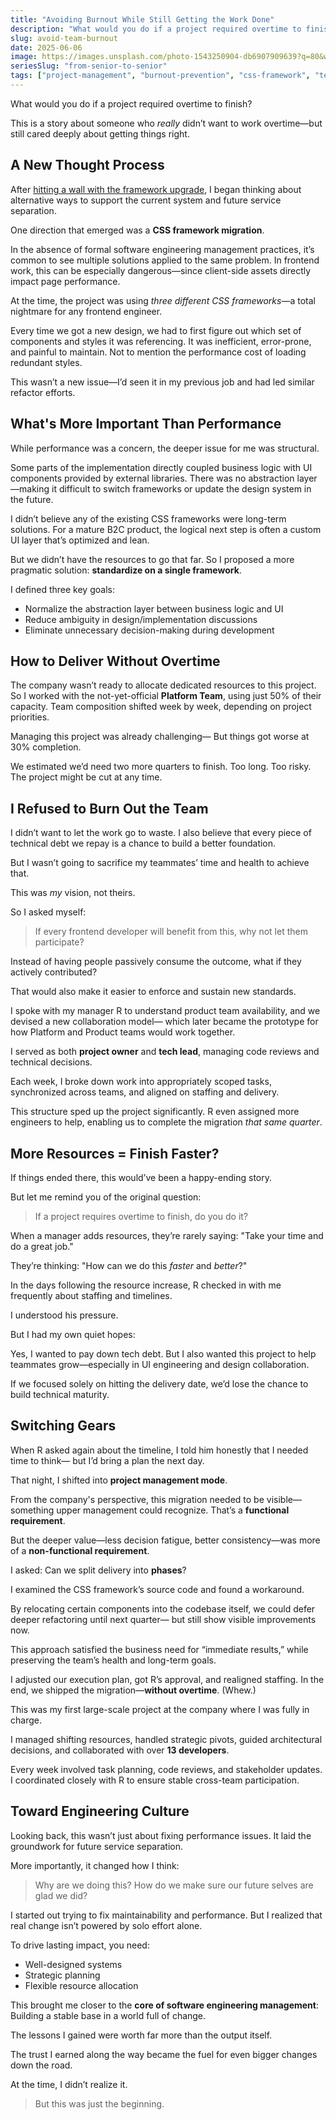 ```yaml
---
title: "Avoiding Burnout While Still Getting the Work Done"
description: "What would you do if a project required overtime to finish?"
slug: avoid-team-burnout
date: 2025-06-06
image: https://images.unsplash.com/photo-1543250904-db6907909639?q=80&w=2070&auto=format&fit=crop&ixlib=rb-4.1.0&ixid=M3wxMjA3fDB8MHxwaG90by1wYWdlfHx8fGVufDB8fHx8fA%3D%3D
seriesSlug: "from-senior-to-senior"
tags: ["project-management", "burnout-prevention", "css-framework", "team-collaboration", "leadership", "resource-management"]
---
```




What would you do if a project required overtime to finish?

This is a story about someone who *really* didn’t want to work overtime—but still cared deeply about getting things right.


## A New Thought Process

After [hitting a wall with the framework upgrade](/en/posts/turn-frustration-into-team-alignment), I began thinking about alternative ways to support the current system and future service separation.

One direction that emerged was a **CSS framework migration**.

In the absence of formal software engineering management practices, it’s common to see multiple solutions applied to the same problem. In frontend work, this can be especially dangerous—since client-side assets directly impact page performance.


At the time, the project was using *three different CSS frameworks*—a total nightmare for any frontend engineer.

Every time we got a new design, we had to first figure out which set of components and styles it was referencing.
It was inefficient, error-prone, and painful to maintain.
Not to mention the performance cost of loading redundant styles.

This wasn’t a new issue—I’d seen it in my previous job and had led similar refactor efforts.



## What's More Important Than Performance

While performance was a concern, the deeper issue for me was structural.

Some parts of the implementation directly coupled business logic with UI components provided by external libraries.
There was no abstraction layer—making it difficult to switch frameworks or update the design system in the future.

I didn’t believe any of the existing CSS frameworks were long-term solutions.
For a mature B2C product, the logical next step is often a custom UI layer that’s optimized and lean.

But we didn’t have the resources to go that far.
So I proposed a more pragmatic solution: **standardize on a single framework**.

I defined three key goals:

* Normalize the abstraction layer between business logic and UI
* Reduce ambiguity in design/implementation discussions
* Eliminate unnecessary decision-making during development



## How to Deliver Without Overtime

The company wasn’t ready to allocate dedicated resources to this project.
So I worked with the not-yet-official **Platform Team**, using just 50% of their capacity.
Team composition shifted week by week, depending on project priorities.

Managing this project was already challenging—
But things got worse at 30% completion.

We estimated we’d need two more quarters to finish.
Too long.
Too risky.
The project might be cut at any time.



## I Refused to Burn Out the Team

I didn’t want to let the work go to waste.
I also believe that every piece of technical debt we repay is a chance to build a better foundation.

But I wasn’t going to sacrifice my teammates’ time and health to achieve that.

This was *my* vision, not theirs.

So I asked myself:

> If every frontend developer will benefit from this,
> why not let them participate?

Instead of having people passively consume the outcome,
what if they actively contributed?

That would also make it easier to enforce and sustain new standards.

<Spacer />

I spoke with my manager R to understand product team availability, and we devised a new collaboration model—
which later became the prototype for how Platform and Product teams would work together.

I served as both **project owner** and **tech lead**,
managing code reviews and technical decisions.

Each week, I broke down work into appropriately scoped tasks,
synchronized across teams, and aligned on staffing and delivery.

This structure sped up the project significantly.
R even assigned more engineers to help, enabling us to complete the migration *that same quarter*.



## More Resources = Finish Faster?

If things ended there, this would’ve been a happy-ending story.

But let me remind you of the original question:

> If a project requires overtime to finish, do you do it?

When a manager adds resources, they’re rarely saying:
"Take your time and do a great job."

They’re thinking:
"How can we do this *faster* and *better*?"

<Spacer />

In the days following the resource increase, R checked in with me frequently about staffing and timelines.

I understood his pressure.

But I had my own quiet hopes:

Yes, I wanted to pay down tech debt.
But I also wanted this project to help teammates grow—especially in UI engineering and design collaboration.

If we focused solely on hitting the delivery date,
we’d lose the chance to build technical maturity.



## Switching Gears

When R asked again about the timeline,
I told him honestly that I needed time to think—
but I’d bring a plan the next day.

That night, I shifted into **project management mode**.

From the company's perspective, this migration needed to be visible—something upper management could recognize.
That’s a **functional requirement**.

But the deeper value—less decision fatigue, better consistency—was more of a **non-functional requirement**.

I asked:
Can we split delivery into **phases**?


<Spacer />

I examined the CSS framework’s source code and found a workaround.

By relocating certain components into the codebase itself,
we could defer deeper refactoring until next quarter—
but still show visible improvements now.

This approach satisfied the business need for “immediate results,”
while preserving the team’s health and long-term goals.

I adjusted our execution plan, got R’s approval, and realigned staffing.
In the end, we shipped the migration—**without overtime**. (Whew.)

<Spacer />

This was my first large-scale project at the company where I was fully in charge.

I managed shifting resources, handled strategic pivots, guided architectural decisions, and collaborated with over **13 developers**.

Every week involved task planning, code reviews, and stakeholder updates.
I coordinated closely with R to ensure stable cross-team participation.



## Toward Engineering Culture

Looking back, this wasn’t just about fixing performance issues.
It laid the groundwork for future service separation.

More importantly, it changed how I think:

> Why are we doing this?
> How do we make sure our future selves are glad we did?

I started out trying to fix maintainability and performance.
But I realized that real change isn’t powered by solo effort alone.

To drive lasting impact, you need:

* Well-designed systems
* Strategic planning
* Flexible resource allocation

<Spacer />


This brought me closer to the **core of software engineering management**:
Building a stable base in a world full of change.

The lessons I gained were worth far more than the output itself.

<Spacer />


The trust I earned along the way became the fuel for even bigger changes down the road.

At the time, I didn’t realize it.

> But this was just the beginning.
